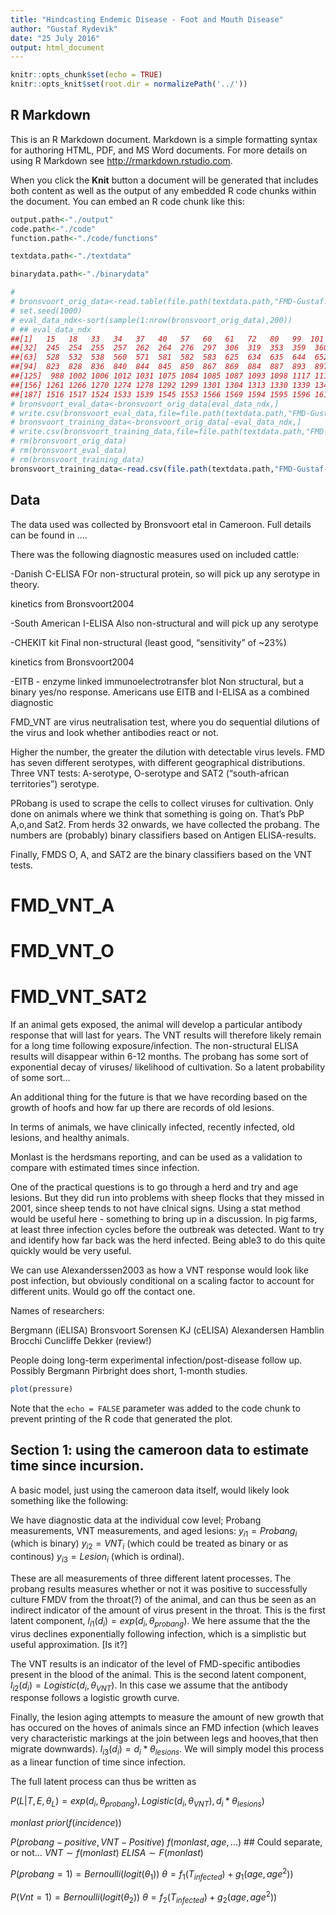 ```yaml
---
title: "Hindcasting Endemic Disease - Foot and Mouth Disease"
author: "Gustaf Rydevik"
date: "25 July 2016"
output: html_document
---
```


```r
knitr::opts_chunk$set(echo = TRUE)
knitr::opts_knit$set(root.dir = normalizePath('../'))
```

## R Markdown

This is an R Markdown document. Markdown is a simple formatting syntax for authoring HTML, PDF, and MS Word documents. For more details on using R Markdown see <http://rmarkdown.rstudio.com>.

When you click the **Knit** button a document will be generated that includes both content as well as the output of any embedded R code chunks within the document. You can embed an R code chunk like this:

```r

output.path<-"./output"
code.path<-"./code"
function.path<-"./code/functions"

textdata.path<-"./textdata"

binarydata.path<-"./binarydata"

# 
# bronsvoort_orig_data<-read.table(file.path(textdata.path,"FMD-Gustaf.csv"),sep=",",header=T,row.names=1)
# set.seed(1000)
# eval_data_ndx<-sort(sample(1:nrow(bronsvoort_orig_data),200))
# ## eval_data_ndx
##[1]   15   18   33   34   37   40   57   60   61   72   80   99  101  102  111  117  119  130  135  138  139  146  147  176  187  197  206  211  217 226 227
##[32]  245  254  255  257  262  264  276  297  306  319  353  359  360  379  387  413  418  426  427  439  457  461  468  469  472  481  505 506  508 515  517
##[63]  528  532  538  560  571  581  582  583  625  634  635  644  652  658  659  664  666  677  696  730  750  762  765  776  783  792  799  801  807  808  819
##[94]  823  828  836  840  844  845  850  867  869  884  887  893  897  899  903  904  910  914  915  917  923  924  936  937  947  949  950  953  972  973  987
##[125]  988 1002 1006 1012 1031 1075 1084 1085 1087 1093 1098 1117 1118 1121 1123 1126 1129 1131 1133 1138 1152 1156 1163 1196 1208 1231 1233 1239 1243 1244 1257
##[156] 1261 1266 1270 1274 1278 1292 1299 1301 1304 1313 1330 1339 1341 1345 1352 1365 1371 1380 1407 1409 1411 1424 1425 1427 1434 1435 1439 1456 1463 1507 1511
##[187] 1516 1517 1524 1533 1539 1545 1553 1566 1569 1594 1595 1596 1615 1618
# bronsvoort_eval_data<-bronsvoort_orig_data[eval_data_ndx,]
# write.csv(bronsvoort_eval_data,file=file.path(textdata.path,"FMD-Gustaf-eval.csv"))
# bronsvoort_training_data<-bronsvoort_orig_data[-eval_data_ndx,]
# write.csv(bronsvoort_training_data,file=file.path(textdata.path,"FMD-Gustaf-training.csv"))
# rm(bronsvoort_orig_data)
# rm(bronsvoort_eval_data)
# rm(bronsvoort_training_data)
bronsvoort_training_data<-read.csv(file.path(textdata.path,"FMD-Gustaf-training.csv")) 


```

## Data

The data used was collected by Bronsvoort etal in Cameroon. Full details can be found in ....

There was the following diagnostic measures used on included cattle:


-Danish C-ELISA
FOr non-structural protein, so will pick up any serotype in theory. 

kinetics from Bronsvoort2004

-South American I-ELISA
Also non-structural and will pick up any serotype

-CHEKIT kit
Final non-structural (least good, "sensitivity" of ~23%)

kinetics from Bronsvoort2004

-EITB - enzyme linked immunoelectrotransfer blot
Non structural, but a binary yes/no response. Americans use EITB and I-ELISA as a combined diagnostic

FMD_VNT are virus neutralisation test, where you do sequential dilutions of the virus and look whether antibodies react or not. 

Higher the number, the greater the dilution with detectable virus levels. 
FMD has seven different serotypes, with different geographical distributions. 
Three VNT tests: A-serotype, O-serotype and SAT2 ("south-african territories") serotype.

PRobang is used to scrape the cells to collect viruses for cultivation. Only done on animals where we think that something is going on.
That's PbP A,o,and Sat2. From herds 32 onwards, we have collected the probang. The numbers are (probably) binary classifiers based on Antigen ELISA-results. 

Finally, FMDS O, A, and SAT2 are the binary classifiers based on the VNT tests. 

# 
# FMD_VNT_A 

# FMD_VNT_O 

# FMD_VNT_SAT2 

If an animal gets exposed, the animal will develop a particular antibody response that will last for years. The VNT results will therefore likely remain for a long time following exposure/infection.  The non-structural ELISA results will disappear within 6-12 months. 
The probang has some sort of exponential decay of viruses/ likelihood of cultivation. So a latent probability of some sort...


An additional thing for the future is that we have recording based on the growth of hoofs and how far up there are records of old lesions.

In terms of animals, we have clinically infected, recently infected, old lesions, and healthy animals.

Monlast is the herdsmans reporting, and can be used as a validation to compare with estimated times since infection. 


One of the practical questions is to go through a herd and try and age lesions. But they did run into problems with sheep flocks that they missed in 2001, since sheep tends to not have clnical signs. Using a stat method would be useful here - something to bring up in a discussion.  In pig farms, at least three infection cycles before the outbreak was detected. Want to try and identify how far back was the herd infected. Being able3 to do this quite quickly would be very useful. 



We can use Alexanderssen2003 as how a VNT response would look like post infection, but obviously conditional on a scaling factor to account for different units. Would go off the contact one.

Names of researchers:

Bergmann (iELISA)
Bronsvoort
Sorensen KJ (cELISA)
Alexandersen
Hamblin
Brocchi
Cuncliffe
Dekker (review!)

People doing long-term experimental infection/post-disease follow up. Possibly Bergmann
Pirbright does short, 1-month studies. 

```r
plot(pressure)
```

Note that the `echo = FALSE` parameter was added to the code chunk to prevent printing of the R code that generated the plot.


## Section 1: using the cameroon data to estimate time since incursion. 


A basic model, just using the cameroon data itself, would likely look something like the following:


We have diagnostic data at the individual cow level; Probang measurements, VNT measurements, and aged lesions:
$y_{i1}=Probang_{i}$ (which is binary)
$y_{i2}=VNT_{i}$ (which could be treated as binary or as continous)
$y_{i3}=Lesion_{i}$ (which is ordinal).

These are all measurements of three different latent processes. 
The probang results measures whether or not it was positive to successfully culture FMDV from the throat(?) of the animal, and can thus be seen as an indirect indicator of the amount of virus present in the throat. This is the first latent component, 
$l_{i1}(d_i)=exp(d_i,\theta_{probang})$. We here assume that the the virus declines exponentially following infection, which is a simplistic but useful approximation. [Is it?]

The VNT results is an indicator of the level of FMD-specific antibodies present in the blood of the animal. This is the second latent component,
$l_{i2}(d_i)=Logistic(d_i,\theta_{VNT})$. In this case we assume that the antibody response follows a logistic growth curve.

Finally, the lesion aging attempts to measure the amount of new growth that has occured on the hoves of animals since an FMD infection (which leaves very characteristic markings at the join between legs and hooves,that then migrate downwards).
$l_{i3}(d_i)=d_i*\theta_{lesions}$. We will simply model this process as a linear function of time since infection. 

The full latent process can thus be written as 

 $P(L|T,E,\theta_{L})=exp(d_i,\theta_{probang}),Logistic(d_i,\theta_{VNT}),d_i*\theta_{lesions})$ 




$monlast~ prior(f(incidence))$

$P(probang-positive,VNT-Positive)~f(monlast, age,...)$ ## Could separate, or not...
$VNT\sim f(monlast)$
$ELISA \sim F(monlast)$


$P(probang=1)=Bernoulli(logit(\theta_1))$
$\theta=f_1(T_{infected})+g_1(age,age^2))$

$P(Vnt=1)=Bernoulli(logit(\theta_2))$
$\theta=f_2(T_{infected})+g_2(age,age^2))$

